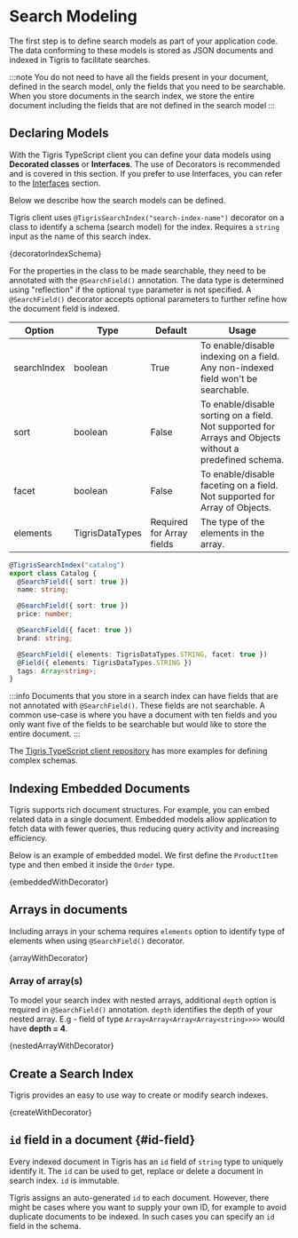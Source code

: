 
# Search Modeling

The first step is to define search models as part of your application code. The
data conforming to these models is stored as JSON documents and indexed in Tigris
to facilitate searches.

:::note
You do not need to have all the fields present in your document, defined in the
search model, only the fields that you need to be searchable. When you store
documents in the search index, we store the entire document including the fields
that are not defined in the search model
:::

## Declaring Models

With the Tigris TypeScript client you can define your data models using
**Decorated classes** or **Interfaces**. The use of Decorators is recommended and is covered in this section.
If you prefer to use Interfaces, you can refer to the [Interfaces](../using-interfaces) section.

Below we describe how the search models can be defined.

Tigris client uses `@TigrisSearchIndex("search-index-name")` decorator on a class
to identify a schema (search model) for the index. Requires a `string`
input as the name of this search index.

<CodeBlock language="ts">{decoratorIndexSchema}</CodeBlock>

For the properties in the class to be made searchable, they need to be annotated
with the `@SearchField()` annotation. The data type is determined using
"reflection" if the optional `type` parameter is not specified. A `@SearchField()`
decorator accepts optional parameters to further refine how the document field is indexed.

| Option      | Type            | Default                   | Usage                                                                                                   |
| ----------- | --------------- | ------------------------- | ------------------------------------------------------------------------------------------------------- |
| searchIndex | boolean         | True                      | To enable/disable indexing on a field. Any non-indexed field won't be searchable.                       |
| sort        | boolean         | False                     | To enable/disable sorting on a field. Not supported for Arrays and Objects without a predefined schema. |
| facet       | boolean         | False                     | To enable/disable faceting on a field. Not supported for Array of Objects.                              |
| elements    | TigrisDataTypes | Required for Array fields | The type of the elements in the array.                                                                  |

```ts
@TigrisSearchIndex("catalog")
export class Catalog {
  @SearchField({ sort: true })
  name: string;

  @SearchField({ sort: true })
  price: number;

  @SearchField({ facet: true })
  brand: string;

  @SearchField({ elements: TigrisDataTypes.STRING, facet: true })
  @Field({ elements: TigrisDataTypes.STRING })
  tags: Array<string>;
}
```

:::info
Documents that you store in a search index can have fields that are not annotated
with `@SearchField()`. These fields are not searchable. A common use-case is
where you have a document with ten fields and you only want five of the fields
to be searchable but would like to store the entire document.
:::

The [Tigris TypeScript client repository](https://github.com/tigrisdata/tigris-client-ts/tree/main/src/__tests__/fixtures/schema/search)
has more examples for defining complex schemas.

## Indexing Embedded Documents

Tigris supports rich document structures. For example, you can embed related
data in a single document. Embedded models allow application to fetch data with
fewer queries, thus reducing query activity and increasing efficiency.

Below is an example of embedded model. We first define the `ProductItem` type
and then embed it inside the `Order` type.

<CodeBlock language="ts">{embeddedWithDecorator}</CodeBlock>

## Arrays in documents

Including arrays in your schema requires `elements` option to identify type of elements when using
`@SearchField()` decorator.

<CodeBlock language="ts">{arrayWithDecorator}</CodeBlock>

### Array of array(s)

To model your search index with nested arrays, additional `depth` option is required
in `@SearchField()` annotation. `depth` identifies the depth of your nested array. E.g - field of
type `Array<Array<Array<Array<string>>>>` would have **depth = 4**.

<CodeBlock language="ts">{nestedArrayWithDecorator}</CodeBlock>

## Create a Search Index

Tigris provides an easy to use way to create or modify search indexes.

<CodeBlock language="ts">{createWithDecorator}</CodeBlock>

## `id` field in a document {#id-field}

Every indexed document in Tigris has an `id` field of `string` type to uniquely
identify it. The `id` can be used to get, replace or delete a document in search
index. `id` is immutable.

Tigris assigns an auto-generated `id` to each document. However, there might be
cases where you want to supply your own ID, for example to avoid duplicate
documents to be indexed. In such cases you can specify an `id` field in the schema.

